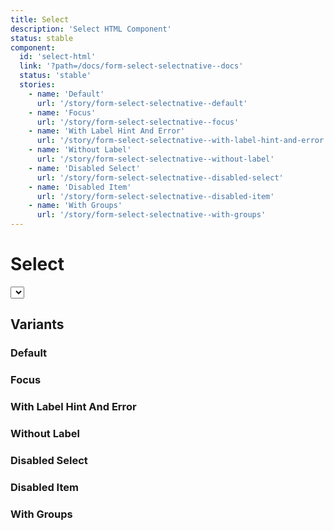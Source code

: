```yaml
---
title: Select
description: 'Select HTML Component'
status: stable
component:
  id: 'select-html'
  link: '?path=/docs/form-select-selectnative--docs'
  status: 'stable'
  stories:
    - name: 'Default'
      url: '/story/form-select-selectnative--default'
    - name: 'Focus'
      url: '/story/form-select-selectnative--focus'
    - name: 'With Label Hint And Error'
      url: '/story/form-select-selectnative--with-label-hint-and-error'
    - name: 'Without Label'
      url: '/story/form-select-selectnative--without-label'
    - name: 'Disabled Select'
      url: '/story/form-select-selectnative--disabled-select'
    - name: 'Disabled Item'
      url: '/story/form-select-selectnative--disabled-item'
    - name: 'With Groups'
      url: '/story/form-select-selectnative--with-groups'
---
```


# Select

<Section current="html">

<ComponentPreview>
  <FormField label={{ text: 'Label' }}>
    <Select aria-label="Select">
      <SelectItem value="value-1">Option 1</SelectItem>
      <SelectItem value="value-2">Option 2</SelectItem>
      <SelectItem value="value-3">Option 3</SelectItem>
    </Select>
  </FormField>
</ComponentPreview>

## Variants

### Default

<StorybookFrame
  heightClassName="h-max"
  componentId="select-html"
  story="Default"
/>

### Focus

<StorybookFrame
  heightClassName="h-max"
  componentId="select-html"
  story="Focus"
/>

### With Label Hint And Error

<StorybookFrame
  heightClassName="h-max"
  componentId="select-html"
  story="With Label Hint And Error"
/>

### Without Label

<StorybookFrame
  heightClassName="h-max"
  componentId="select-html"
  story="Without Label"
/>

### Disabled Select

<StorybookFrame
  heightClassName="h-max"
  componentId="select-html"
  story="Disabled Select"
/>

### Disabled Item

<StorybookFrame
  heightClassName="h-max"
  componentId="select-html"
  story="Disabled Item"
/>

### With Groups

<StorybookFrame
  heightClassName="h-max"
  componentId="select-html"
  story="With Groups"
/>

</Section>
